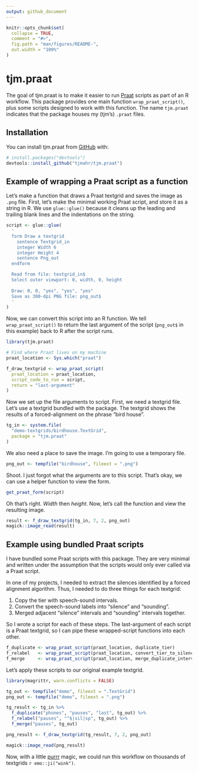 ```yaml
---
output: github_document
---
```


<!-- README.md is generated from README.Rmd. Please edit that file -->

```r
knitr::opts_chunk$set(
  collapse = TRUE,
  comment = "#>",
  fig.path = "man/figures/README-",
  out.width = "100%"
)
```

# tjm.praat

<!-- badges: start -->
<!-- badges: end -->

The goal of tjm.praat is to make it easier to run
[Praat](http://www.fon.hum.uva.nl/praat/) scripts as part of an R workflow. This
package provides one main function `wrap_praat_script()`, plus some scripts
designed to work with this function. The name `tjm.praat` indicates that the
package houses my (tjm's) `.praat` files.

## Installation

You can install tjm.praat from [GitHub](https://github.com/) with:

``` r
# install.packages("devtools")
devtools::install_github("tjmahr/tjm.praat")
```
## Example of wrapping a Praat script as a function

Let's make a function that draws a Praat textgrid and saves the image as `.png`
file. First, let's make the minimal working Praat script, and store it as a
string in R. We use `glue::glue()` because it cleans up the leading and trailing
blank lines and the indentations on the string.

```r
script <- glue::glue(
  '
  form Draw a textgrid
    sentence Textgrid_in
    integer Width 6
    integer Height 4
    sentence Png_out
  endform

  Read from file: textgrid_in$
  Select outer viewport: 0, width, 0, height
  
  Draw: 0, 0, "yes", "yes", "yes"
  Save as 300-dpi PNG file: png_out$
  '
)
```

Now, we can convert this script into an R function. We tell
`wrap_praat_script()` to return the last argument of the script (`png_out$` in
this example) back to R after the script runs.

```r
library(tjm.praat)

# Find where Praat lives on my machine
praat_location <- Sys.which("praat")

f_draw_textgrid <- wrap_praat_script(
  praat_location = praat_location, 
  script_code_to_run = script,
  return = "last-argument"
)
```

Now we set up the file arguments to script. First, we need a textgrid file.
Let's use a textgrid bundled with the package. The textgrid shows the results of
a forced-alignment on the phrase "bird house".

```r
tg_in <- system.file(
  "demo-textgrids/birdhouse.TextGrid", 
  package = "tjm.praat"
)
```

We also need a place to save the image. I'm going to use a temporary file.

```r
png_out <- tempfile("birdhouse", fileext = ".png")
```

Shoot. I just forgot what the arguments are to this script. That's okay, we 
can use a helper function to view the form.

```r
get_praat_form(script)
```

Oh that's right. *Width* then *height*. Now, let's call the function and view
the resulting image.

```r
result <- f_draw_textgrid(tg_in, 7, 2, png_out)
magick::image_read(result) 
```


## Example using bundled Praat scripts

I have bundled some Praat scripts with this package. They are very minimal and
written under the assumption that the scripts would only ever called via a
Praat script. 

In one of my projects, I needed to extract the silences identified by a forced
alignment algorithm. Thus, I needed to do three things for each textgrid:

1.  Copy the tier with speech-sound intervals.
2.  Convert the speech-sound labels into "silence" and "sounding".
3.  Merged adjacent "silence" intervals and "sounding" intervals together.

So I wrote a script for each of these steps. The last-argument of each script is
a Praat textgrid, so I can pipe these wrapped-script functions into each other.

```r
f_duplicate <- wrap_praat_script(praat_location, duplicate_tier)
f_relabel   <- wrap_praat_script(praat_location, convert_tier_to_silences)
f_merge     <- wrap_praat_script(praat_location, merge_duplicate_intervals)
```

Let's apply these scripts to our original example textgrid.

```r
library(magrittr, warn.conflicts = FALSE)

tg_out <- tempfile("demo", fileext = ".TextGrid")
png_out <- tempfile("demo", fileext = ".png")

tg_result <- tg_in %>% 
  f_duplicate("phones", "pauses", "last", tg_out) %>% 
  f_relabel("pauses", "^$|sil|sp", tg_out) %>% 
  f_merge("pauses", tg_out)

png_result <- f_draw_textgrid(tg_result, 7, 2, png_out)

magick::image_read(png_result)
```

Now, with a little [purrr](https://purrr.tidyverse.org/) magic, we could run
this workflow on thousands of textgrids `r emo::ji("wink")`.
